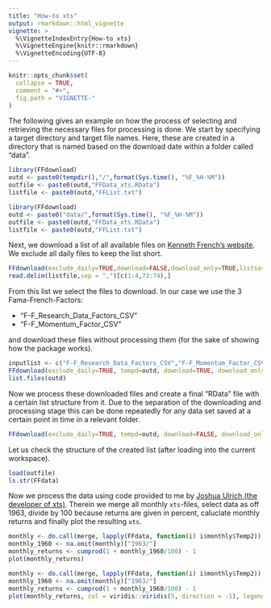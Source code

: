 ```yaml
---
title: "How-to xts"
output: rmarkdown::html_vignette
vignette: >
  %\VignetteIndexEntry{How-to xts}
  %\VignetteEngine{knitr::rmarkdown}
  %\VignetteEncoding{UTF-8}
---
```


```r
knitr::opts_chunk$set(
  collapse = TRUE,
  comment = "#>",
  fig.path = "VIGNETTE-"
)

```

The following gives an example on how the process of selecting and retrieving the necessary files for processing is done. We start by specifying a target directory and target file names. Here, these are created in a directory that is named based on the download date within a folder called "data".

```r
library(FFdownload)
outd <- paste0(tempdir(),"/",format(Sys.time(), "%F_%H-%M"))
outfile <- paste0(outd,"FFData_xts.RData")
listfile <- paste0(outd,"FFList.txt")
```
```r
library(FFdownload)
outd <- paste0("data/",format(Sys.time(), "%F_%H-%M"))
outfile <- paste0(outd,"FFData_xts.RData")
listfile <- paste0(outd,"FFList.txt")
```

Next, we download a list of all available files on [Kenneth French's website](https://mba.tuck.dartmouth.edu/pages/faculty/ken.french/data_library.html). We exclude all daily files to keep the list short.

```r
FFdownload(exclude_daily=TRUE,download=FALSE,download_only=TRUE,listsave=listfile)
read.delim(listfile,sep = ",")[c(1:4,73:74),]
```

From this list we select the files to download. In our case we use the 3 Fama-French-Factors:

*  "F-F_Research_Data_Factors_CSV"
*  "F-F_Momentum_Factor_CSV"

and download these files without processing them (for the sake of showing how the package works).

```r
inputlist <- c("F-F_Research_Data_Factors_CSV","F-F_Momentum_Factor_CSV")
FFdownload(exclude_daily=TRUE, tempd=outd, download=TRUE, download_only=TRUE, inputlist=inputlist)
list.files(outd)
```

Now we process these downloaded files and create a final "RData" file with a certain list structure from it. Due to the separation of the downloading and processing stage this can be done repeatedly for any data set saved at a certain point in time in a relevant folder. 

```r
FFdownload(exclude_daily=TRUE, tempd=outd, download=FALSE, download_only=FALSE, inputlist=inputlist, output_file = outfile)
```

Let us check the structure of the created list (after loading into the current workspace).

```r
load(outfile)
ls.str(FFdata)
```

Now we process the data using code provided to me by [Joshua Ulrich (the developer of xts)](https://twitter.com/joshua_ulrich/status/1584950407335321601). Therein we merge all monthly `xts`-files, select data as off 1963, divide by $100$ because returns are given in percent, caluclate monthly returns and finally plot the resulting `xts`.

```r
monthly <- do.call(merge, lapply(FFdata, function(i) i$monthly$Temp2))
monthly_1960 <- na.omit(monthly)["1963/"]
monthly_returns <- cumprod(1 + monthly_1960/100) - 1
plot(monthly_returns)
```
```r
monthly <- do.call(merge, lapply(FFdata, function(i) i$monthly$Temp2))
monthly_1960 <- na.omit(monthly)["1963/"]
monthly_returns <- cumprod(1 + monthly_1960/100) - 1
plot(monthly_returns, col = viridis::viridis(5, direction = -1), legend.loc="topleft", lwd=2, main="Fama-French & Carhart Factor Wealth Index")
```
